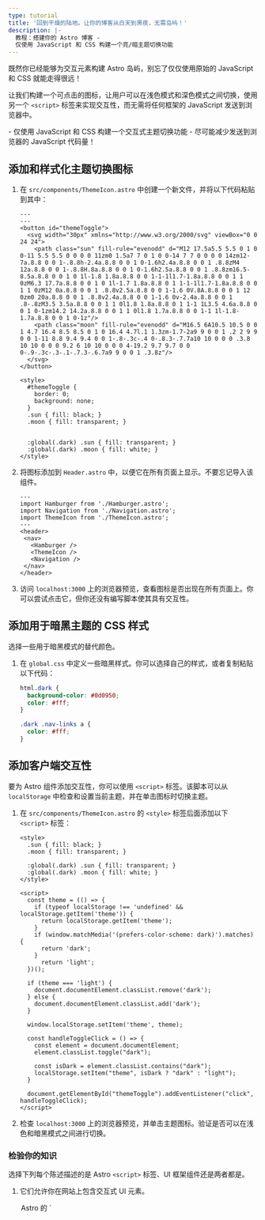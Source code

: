```yaml
---
type: tutorial
title: '回到干燥的陆地。让你的博客从白天到黑夜，无需岛屿！'
description: |-
  教程：搭建你的 Astro 博客 -
  仅使用 JavaScript 和 CSS 构建一个亮/暗主题切换功能
---
```


既然你已经能够为交互元素构建 Astro 岛屿，别忘了仅仅使用原始的 JavaScript 和 CSS 就能走得很远！

让我们构建一个可点击的图标，让用户可以在浅色模式和深色模式之间切换，使用另一个 `<script>` 标签来实现交互性，而无需将任何框架的 JavaScript 发送到浏览器中。

<PreCheck>
  - 仅使用 JavaScript 和 CSS 构建一个交互式主题切换功能
  - 尽可能减少发送到浏览器的 JavaScript 代码量！
</PreCheck>

## 添加和样式化主题切换图标

1. 在 `src/components/ThemeIcon.astro` 中创建一个新文件，并将以下代码粘贴到其中：

    ```astro title="src/components/ThemeIcon.astro"
    ---
    ---
    <button id="themeToggle">
      <svg width="30px" xmlns="http://www.w3.org/2000/svg" viewBox="0 0 24 24">
        <path class="sun" fill-rule="evenodd" d="M12 17.5a5.5 5.5 0 1 0 0-11 5.5 5.5 0 0 0 0 11zm0 1.5a7 7 0 1 0 0-14 7 7 0 0 0 0 14zm12-7a.8.8 0 0 1-.8.8h-2.4a.8.8 0 0 1 0-1.6h2.4a.8.8 0 0 1 .8.8zM4 12a.8.8 0 0 1-.8.8H.8a.8.8 0 0 1 0-1.6h2.5a.8.8 0 0 1 .8.8zm16.5-8.5a.8.8 0 0 1 0 1l-1.8 1.8a.8.8 0 0 1-1-1l1.7-1.8a.8.8 0 0 1 1 0zM6.3 17.7a.8.8 0 0 1 0 1l-1.7 1.8a.8.8 0 1 1-1-1l1.7-1.8a.8.8 0 0 1 1 0zM12 0a.8.8 0 0 1 .8.8v2.5a.8.8 0 0 1-1.6 0V.8A.8.8 0 0 1 12 0zm0 20a.8.8 0 0 1 .8.8v2.4a.8.8 0 0 1-1.6 0v-2.4a.8.8 0 0 1 .8-.8zM3.5 3.5a.8.8 0 0 1 1 0l1.8 1.8a.8.8 0 1 1-1 1L3.5 4.6a.8.8 0 0 1 0-1zm14.2 14.2a.8.8 0 0 1 1 0l1.8 1.7a.8.8 0 0 1-1 1l-1.8-1.7a.8.8 0 0 1 0-1z"/>
        <path class="moon" fill-rule="evenodd" d="M16.5 6A10.5 10.5 0 0 1 4.7 16.4 8.5 8.5 0 1 0 16.4 4.7l.1 1.3zm-1.7-2a9 9 0 0 1 .2 2 9 9 0 0 1-11 8.8 9.4 9.4 0 0 1-.8-.3c-.4 0-.8.3-.7.7a10 10 0 0 0 .3.8 10 10 0 0 0 9.2 6 10 10 0 0 0 4-19.2 9.7 9.7 0 0 0-.9-.3c-.3-.1-.7.3-.6.7a9 9 0 0 1 .3.8z"/>
      </svg>
    </button>

    <style>
      #themeToggle {
        border: 0;
        background: none;
      }
      .sun { fill: black; }
      .moon { fill: transparent; }
      

      :global(.dark) .sun { fill: transparent; }
      :global(.dark) .moon { fill: white; }
    </style>
    ```

2. 将图标添加到 `Header.astro` 中，以便它在所有页面上显示。不要忘记导入该组件。

     ```astro title="src/components/Header.astro" ins={4,9}
    ---
    import Hamburger from './Hamburger.astro';
    import Navigation from './Navigation.astro';
    import ThemeIcon from './ThemeIcon.astro';
    ---
    <header>
      <nav>
        <Hamburger />
        <ThemeIcon />
        <Navigation />
      </nav>
    </header>
    ```

3. 访问 `localhost:3000` 上的浏览器预览，查看图标是否出现在所有页面上。你可以尝试点击它，但你还没有编写脚本使其具有交互性。

## 添加用于暗黑主题的 CSS 样式

选择一些用于暗黑模式的替代颜色。

1. 在 `global.css` 中定义一些暗黑样式。你可以选择自己的样式，或者复制粘贴以下代码：

    ```css title="src/styles/global.css"
    html.dark {
      background-color: #0d0950;
      color: #fff;
    }

    .dark .nav-links a {
      color: #fff;
    }
    ```

## 添加客户端交互性

要为 Astro 组件添加交互性，你可以使用 `<script>` 标签。该脚本可以从 `localStorage` 中检查和设置当前主题，并在单击图标时切换主题。

1. 在 `src/components/ThemeIcon.astro` 的 `<style>` 标签后面添加以下 `<script>` 标签：

    ```astro title="src/components/ThemeIcon.astro" ins={9-37}
    <style>
      .sun { fill: black; }
      .moon { fill: transparent; }

      :global(.dark) .sun { fill: transparent; }
      :global(.dark) .moon { fill: white; }
    </style>

    <script>
      const theme = (() => {
        if (typeof localStorage !== 'undefined' && localStorage.getItem('theme')) {
          return localStorage.getItem('theme');
        }
        if (window.matchMedia('(prefers-color-scheme: dark)').matches) {
          return 'dark';
        }
          return 'light';
      })();
          
      if (theme === 'light') {
        document.documentElement.classList.remove('dark');
      } else {
        document.documentElement.classList.add('dark');
      }

      window.localStorage.setItem('theme', theme);

      const handleToggleClick = () => {
        const element = document.documentElement;
        element.classList.toggle("dark");
        
        const isDark = element.classList.contains("dark");
        localStorage.setItem("theme", isDark ? "dark" : "light");
      }

      document.getElementById("themeToggle").addEventListener("click", handleToggleClick);
    </script>
    ```

2. 检查 `localhost:3000` 上的浏览器预览，并单击主题图标。验证是否可以在浅色和暗黑模式之间进行切换。

<Box icon="question-mark">

### 检验你的知识

选择下列每个陈述描述的是 Astro `<script>` 标签、UI 框架组件还是两者都是。

1. 它们允许你在网站上包含交互式 UI 元素。

    <MultipleChoice>
      <Option>
        Astro 的 `<script>` 标签
      </Option>
      <Option>
        UI 框架组件
      </Option>
      <Option isCorrect>
        两者皆是
      </Option>
    </MultipleChoice>

2. 除非你包含一个 client: 将它们的 JavaScript 发送到客户端并在浏览器中运行，否则它们会在你的网站上创建静态元素。

    <MultipleChoice>
      <Option>
        Astro 的 `<script>` 标签
      </Option>
      <Option isCorrect>
        UI 框架组件
      </Option>
      <Option>
        两者皆是
      </Option>
    </MultipleChoice>

3. 它们允许你在不需要使用该技术栈启动全新项目的情况下，「尝试」新的框架。

    <MultipleChoice>
      <Option>
        Astro 的 `<script>` 标签
      </Option>
      <Option isCorrect>
        UI 框架组件
      </Option>
      <Option>
        两者皆是
      </Option>
    </MultipleChoice>

4. 它们使你能够复用在其他框架中编写的代码，你通常可以将它们直接放入你的网站中。

    <MultipleChoice>
      <Option>
        Astro 的 `<script>` 标签
      </Option>
      <Option isCorrect>
        UI 框架组件
      </Option>
      <Option>
        两者皆是
      </Option>
    </MultipleChoice>

5. 它们能够让你在不需要了解或学习其他 JavaScript 框架的情况下，添加交互性。

    <MultipleChoice>
      <Option isCorrect>
        Astro 的 `<script>` 标签
      </Option>
      <Option>
        UI 框架组件
      </Option>
      <Option>
        两者皆是
      </Option>
    </MultipleChoice>
</Box>

<Box icon="check-list">

## 任务清单

<Checklist>
- [ ] 当我不想添加框架时，我可以使用 JavaScript 实现交互性。
</Checklist>
</Box>

### 相关资源

- [Astro 中的客户端 `<script>`](/zh-cn/guides/client-side-scripts/)

